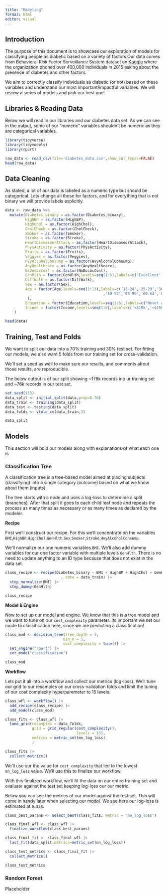 ```yaml
---
title: "Modeling"
format: html
editor: visual
---
```


## Introduction

The purpose of this document is to showcase our exploration of models for classifying people as diabetic based on a variety of factors.Our data comes from Behavioral Risk Factor Surveillance System dataset on [Kaggle](https://www.kaggle.com/datasets/alexteboul/diabetes-health-indicators-dataset/) where the organization phoned over 400,000 individuals in 2015 asking about the presence of diabetes and other factors.

We aim to correctly classify individuals as diabetic (or not) based on these variables and understand our most important/impactful variables. We will review a series of models and pick our best one!

## Libraries & Reading Data

Below we will read in our libraries and our diabetes data set. As we can see in the output, some of our "numeric" variables shouldn't be numeric as they are categorical variables.

```r
library(tidyverse)
library(tidymodels)
library(rpart)

raw_data <- read_csv(file='diabetes_data.csv',show_col_types=FALSE)
head(raw_data)
```

## Data Cleaning

As stated, a lot of our data is labeled as a numeric type but should be categorical. Lets change all those for factors, and for everything that is not binary we will provide labels explicitly.

```r
data <- raw_data %>%
  mutate(Diabetes_binary = as.factor(Diabetes_binary),
         HighBP = as.factor(HighBP),
         HighChol = as.factor(HighChol),
         CholCheck = as.factor(CholCheck),
         Smoker = as.factor(Smoker),
         Stroke = as.factor(Stroke),
         HeartDiseaseorAttack = as.factor(HeartDiseaseorAttack),
         PhysActivity = as.factor(PhysActivity),
         Fruits = as.factor(Fruits),
         Veggies = as.factor(Veggies),
         HvyAlcoholConsump = as.factor(HvyAlcoholConsump),
         AnyHealthcare = as.factor(AnyHealthcare),
         NoDocbcCost = as.factor(NoDocbcCost),
         GenHlth = factor(GenHlth,levels=seq(1:5),labels=c('Excellent','Very Good','Good','Fair','Poor')),
         DiffWalk = as.factor(DiffWalk),
         Sex = as.factor(Sex),
         Age = factor(Age,levels=seq(1:13),labels=c('18-24','25-29','30-34','35-39','40-44','45-49'
                                            ,'50-54','55-59','60-64','65-69','70-74','75-79','80+')
          ),
         Education = factor(Education,levels=seq(1:6),labels=c('Never attended school or only kindergarten','Grades 1-8','Grades 9-11','Grade 12 or GED','College 1-3 years','College 4+ years')),
         Income = factor(Income,levels=seq(1:8),labels=c('<$10k','<$15k','<$20k','<$25k','<$35k','<$50k','<$75k','$75k+'))
    )

head(data)
```

## Training, Test and Folds

We want to split our data into a 70% training and 30% test set. For fitting our models, we also want 5 folds from our training set for cross-validation.

We'll set a seed as well to make sure our results, and comments about those results, are reproducible.

The below output is of our split showing \~178k records ino ur training set and \~76k records in our test set.

```r
set.seed(123)
data_split <- initial_split(data,prop=0.70)
data_train <- training(data_split)
data_test <- testing(data_split)
data_folds <- vfold_cv(data_train,5)

data_split
```

## Models

This section will hold our models along with explanations of what each one is

### Classification Tree

A classification tree is a tree-based model aimed at placing subjects (classifying) into a single category (outcome) based on what we know about them (inputs).

The tree starts with a node and uses a log-loss to determine a split (branches). After that split it goes to each child leaf node and repeats the process as many times as necessary or as many times as declared by the modeler.

**Recipe**

First we'll construct our recipe. For this we'll concentrate on the variables `BMI`,`HighBP`,`HighChol`,`GenHlth`,`Sex`,`Smoker`,`Stroke`,`HvyAlcoholConsump`.

We'll normalize our one numeric variables `BMI`. We'll also add dummy variables for our one factor variable with multiple levels `GenHlth`. There is no need to update anything to an ID type because that does not exist in the data set.

```r
class_recipe <- recipe(Diabetes_binary ~ BMI + HighBP + HighChol + GenHlth + Sex + Smoker + Stroke + HvyAlcoholConsump
                         , data = data_train) |>
  step_normalize(BMI) |>
  step_dummy(GenHlth)

class_recipe
```
**Model & Engine**

Now to set up our model and engine. We know that this is a tree model and we want to tune on our `cost_complexity` parameter. Its important we set our mode to classification here, since we are predicting a classification!

```r
class_mod <- decision_tree(tree_depth = 5,
                          min_n = 5,
                          cost_complexity = tune()) |>
  set_engine("rpart") |>
  set_mode("classification")

class_mod
```
**Workflow**

Lets put it all into a workflow and collect our metrics (log-loss). We'll tune our grid to our resamples on our cross-validation folds and limit the tuning of our cost complexity hyperparemeter to 15 levels.

```r
class_wfl <- workflow() |>
  add_recipe(class_recipe) |>
  add_model(class_mod)

class_fits <- class_wfl |> 
  tune_grid(resamples = data_folds,
            grid = grid_regular(cost_complexity(),
                                levels = 15),
            metrics = metric_set(mn_log_loss)
            )

class_fits |>
  collect_metrics()
```
We'll use our the value for `cost_complexity` that led to the lowest `mn_log_loss` value. We'll use this to finalize our workflow.

With this finalized workflow, we'll fit the data on our entire training set and evaluate against the test set keeping log-loss our our metric.

Below you can see the metrics of our model against the test set. This will come in handy later when selecting our model. We see here our log-loss is estimated at `0.358`.

```r
class_best_params <- select_best(class_fits, metric = "mn_log_loss")

class_final_wfl <- class_wfl |>
  finalize_workflow(class_best_params)

class_final_fit <- class_final_wfl |>
  last_fit(data_split,metrics=metric_set(mn_log_loss))

class_test_metrics <- class_final_fit |>
  collect_metrics()

class_test_metrics
```

### Random Forest

Placeholder